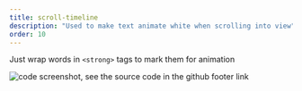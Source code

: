 ```yaml
---
title: scroll-timeline
description: "Used to make text animate white when scrolling into view"
order: 10
---
```



Just wrap words in `<strong>` tags to mark them for animation

<VideoPlayer
  classes="w-[540px] right-[200px] top-[20px]"
  name="quote-scroll"
/>

<Image
  src={screen}
  alt="code screenshot, see the source code in the github footer link"
  class="rounded-xl absolute z-1 w-[340px] right-[20px] top-[140px] hover:z-10"
/>
